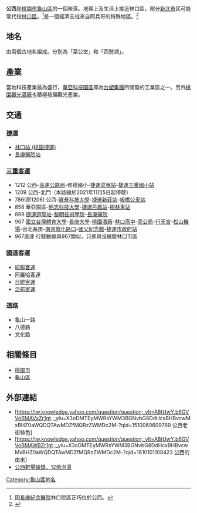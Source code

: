 {{About|[[桃園市|桃園市]][[龜山區|龜山區]]的一個聚落|同名姓氏|公西姓}}


'''公西'''是[[桃園市|桃園市]][[龜山區|龜山區]]的一個聚落。地理上及生活上接近林口區，部分[[新北市|新北市]]民可能常代指[[林口區|林口區]]。<ref>因[[長庚紀念醫院|長庚紀念醫院]]林口院區正巧位於公西。</ref>是一個經濟支柱來自阿兵哥的特殊地區。<ref>{{Cite web |url=https://tw.news.yahoo.com/%E9%BE%9C%E5%B1%B1%E7%A4%BE%E9%80%A0-%E5%85%AC%E8%A5%BF%E8%88%8A%E8%A1%97%E9%87%8D%E7%8F%BE%E9%A2%A8%E8%8F%AF-043020421.html |title=公西舊街重現風華 yahoo新聞 |accessdate=2015-05-31 |archive-date=2018-09-30 |archive-url=https://web.archive.org/web/20180930060653/https://tw.news.yahoo.com/%E9%BE%9C%E5%B1%B1%E7%A4%BE%E9%80%A0-%E5%85%AC%E8%A5%BF%E8%88%8A%E8%A1%97%E9%87%8D%E7%8F%BE%E9%A2%A8%E8%8F%AF-043020421.html |dead-url=no }}</ref>

==地名==
由兩個古地名組成。分別為「菜公堂」和「西勢湖」。

==產業==
當地科技產業最為盛行，[[華亞科技園區|華亞科技園區]]即為[[台塑集團|台塑集團]]所開發的工業區之一。另外[[桃園酒廠|桃園觀光酒廠]]也積極發展觀光產業。

==交通==

===捷運===
*[[林口站_(桃園捷運)|林口站 (桃園捷運)]]
*[[長庚醫院站|長庚醫院站]]

===[[三重客運|三重客運]]===
*1212 公西-[[高速公路局|高速公路局]]-修德國小-[[捷運菜寮站|捷運菜寮站]]-[[捷運三重國小站|捷運三重國小站]]
*1209 公西-北門（本路線於2021年11月5日起停駛）
*786(原1206) 公西-[[醒吾科技大學|醒吾科技大學]]-[[捷運新莊站|捷運新莊站]]-[[板橋公車站|板橋公車站]]
*858 華亞園區-[[明志科技大學|明志科技大學]]-[[捷運丹鳳站|捷運丹鳳站]]-[[樹林車站|樹林車站]]
*898 [[捷運迴龍站|捷運迴龍站]]-[[黎明技術學院|黎明技術學院]]-[[長庚醫院|長庚醫院]]
*967 [[國立台灣體育大學|國立台灣體育大學]]-[[長庚大學|長庚大學]]-[[桃園酒廠|桃園酒廠]]-[[林口高中|林口高中]]-[[高公局|高公局]]-[[行天宮|行天宮]]-[[臺北松山機場|松山機場]]-台北長庚-[[台北小巨蛋|南京敦化路口]]-[[國父紀念館|國父紀念館]]-[[捷運市政府站|捷運市政府站]]
*967直達 行駛動線與967類似，只差與沒繞駛林口市區

===國道客運===
*[[統聯客運|統聯客運]]
*[[阿羅哈客運|阿羅哈客運]]
*[[日統客運|日統客運]]
*[[泛航客運|泛航客運]]

===道路===
*龜山一路
*八德路
*文化路

==相關條目==
*[[桃園市|桃園市]]
*[[龜山區|龜山區]]
==外部連結==
*[https://tw.knowledge.yahoo.com/question/question;_ylt=A8tUwY.b6GVVoBMAVxZr1gt.;_ylu=X3oDMTEyMWRsYWM3BGNvbG8DdHcxBHBvcwMxBHZ0aWQDQTAwMDZfMQRzZWMDc2M-?qid=1510060609769 公西老街特色]
*[https://tw.knowledge.yahoo.com/question/question;_ylt=A8tUwY.b6GVVoBMAWBZr1gt.;_ylu=X3oDMTEyMWRsYWM3BGNvbG8DdHcxBHBvcwMxBHZ0aWQDQTAwMDZfMQRzZWMDc2M-?qid=1610101108423 公西的由來]
*[http://mag.chinatimes.com/mag-cnt.aspx?artid=19676  公西靶場缺錢，12億泡湯]{{Dead link|date=2019年11月 |bot=InternetArchiveBot |fix-attempted=yes }}

[[Category:龜山區地名|Category:龜山區地名]]